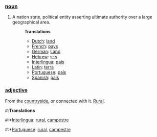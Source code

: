 ===[[noun]]===

# A nation state, political entity asserting ultimate authority over a large geographical area.
#:'''Translations'''
#:*[[Dutch]]: [[land]]
#:*[[French]]: [[pays]]
#:*[[German]]: [[Land]]
#:*[[Hebrew]]: [[ארץ]]
#:*[[Interlingua]]: [[pais]]
#:*[[Latin]]: [[terra]]
#:*[[Portuguese]]: [[país]]
#:*[[Spanish]]: [[país]]

===[[adjective]]===

From the [[countryside]], or connected with it. [[Rural]].
#:'''Translations'''
#:*[[Interlingua]]: [[rural]], [[campestre]]
#:*[[Portuguese]]: [[rural]], [[campestre]]